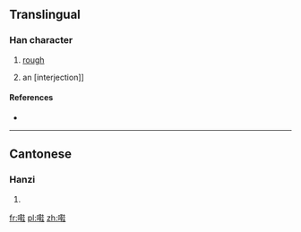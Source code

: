 ==Translingual==

===Han character===
{{Han char|rn=30|rad=口|as=15|sn=18|four=|canj=口廿十土 (RTJG)|ids=⿰[[口]][[鞋]]}}

# {{context|Cantonese}} [[rough]]
# an [interjection]]

====References====
* {{Han ref|kx=0213.171|hdz=10698.161|uh=56A1|ud=22177}}

----

==Cantonese==

===Hanzi===
{{yue-hanzi|jyut=|y=haai4}}

# {{defn|lang=yue|sort=口15}}

[[fr:嚡]]
[[pl:嚡]]
[[zh:嚡]]